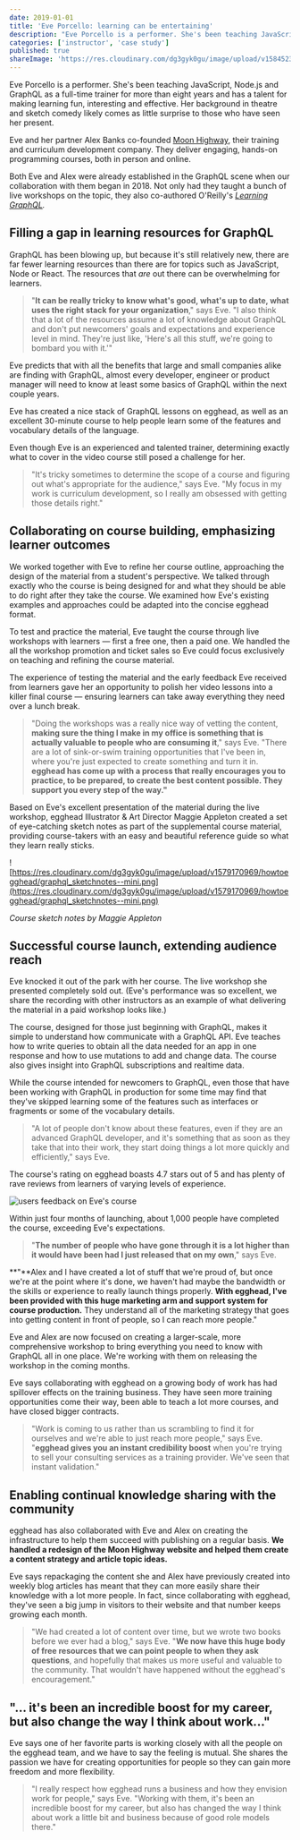 ```yaml
---
date: 2019-01-01
title: 'Eve Porcello: learning can be entertaining'
description: "Eve Porcello is a performer. She's been teaching JavaScript, Node.js and GraphQL as a full-time trainer for more than eight years and has a talent for making learning fun, interesting and effective. Her background in theatre and sketch comedy likely comes as little surprise to those who have seen her present."
categories: ['instructor', 'case study']
published: true
shareImage: 'https://res.cloudinary.com/dg3gyk0gu/image/upload/v1584523559/og-image-assets/case-study-eve-porcello.png'
---
```


Eve Porcello is a performer. She's been teaching JavaScript, Node.js and GraphQL as a full-time trainer for more than eight years and has a talent for making learning fun, interesting and effective. Her background in theatre and sketch comedy likely comes as little surprise to those who have seen her present.

Eve and her partner Alex Banks co-founded [Moon Highway](https://moonhighway.com), their training and curriculum development company. They deliver engaging, hands-on programming courses, both in person and online.

Both Eve and Alex were already established in the GraphQL scene when our collaboration with them began in 2018. Not only had they taught a bunch of live workshops on the topic, they also co-authored O'Reilly's _[Learning GraphQL](https://www.oreilly.com/library/view/learning-graphql/9781492030706/)._

## Filling a gap in learning resources for GraphQL

GraphQL has been blowing up, but because it's still relatively new, there are far fewer learning resources than there are for topics such as JavaScript, Node or React. The resources that _are_ out there can be overwhelming for learners.

> "**It can be really tricky to know what's good, what's up to date, what uses the right stack for your organization**," says Eve. "I also think that a lot of the resources assume a lot of knowledge about GraphQL and don't put newcomers' goals and expectations and experience level in mind. They're just like, 'Here's all this stuff, we're going to bombard you with it.'"

Eve predicts that with all the benefits that large and small companies alike are finding with GraphQL, almost every developer, engineer or product manager will need to know at least some basics of GraphQL within the next couple years.

Eve has created a nice stack of GraphQL lessons on egghead, as well as an excellent 30-minute course to help people learn some of the features and vocabulary details of the language.

Even though Eve is an experienced and talented trainer, determining exactly what to cover in the video course still posed a challenge for her.

> "It's tricky sometimes to determine the scope of a course and figuring out what's appropriate for the audience," says Eve. "My focus in my work is curriculum development, so I really am obsessed with getting those details right."

## Collaborating on course building, emphasizing learner outcomes

We worked together with Eve to refine her course outline, approaching the design of the material from a student's perspective. We talked through exactly who the course is being designed for and what they should be able to do right after they take the course. We examined how Eve's existing examples and approaches could be adapted into the concise egghead format.

To test and practice the material, Eve taught the course through live workshops with learners — first a free one, then a paid one. We handled the all the workshop promotion and ticket sales so Eve could focus exclusively on teaching and refining the course material.

The experience of testing the material and the early feedback Eve received from learners gave her an opportunity to polish her video lessons into a killer final course — ensuring learners can take away everything they need over a lunch break.

> "Doing the workshops was a really nice way of vetting the content, **making sure the thing I make in my office is something that is actually valuable to people who are consuming it**," says Eve. "There are a lot of sink-or-swim training opportunities that I've been in, where you're just expected to create something and turn it in. **egghead has come up with a process that really encourages you to practice, to be prepared, to create the best content possible. They support you every step of the way."**

Based on Eve's excellent presentation of the material during the live workshop, egghead Illustrator & Art Director Maggie Appleton created a set of eye-catching sketch notes as part of the supplemental course material, providing course-takers with an easy and beautiful reference guide so what they learn really sticks.

![https://res.cloudinary.com/dg3gyk0gu/image/upload/v1579170969/howtoegghead/graphql_sketchnotes--mini.png](https://res.cloudinary.com/dg3gyk0gu/image/upload/v1579170969/howtoegghead/graphql_sketchnotes--mini.png)

_Course sketch notes by Maggie Appleton_

## Successful course launch, extending audience reach

Eve knocked it out of the park with her course. The live workshop she presented completely sold out. (Eve's performance was so excellent, we share the recording with other instructors as an example of what delivering the material in a paid workshop looks like.)

The course, designed for those just beginning with GraphQL, makes it simple to understand how communicate with a GraphQL API. Eve teaches how to write queries to obtain all the data needed for an app in one response and how to use mutations to add and change data. The course also gives insight into GraphQL subscriptions and realtime data.

While the course intended for newcomers to GraphQL, even those that have been working with GraphQL in production for some time may find that they've skipped learning some of the features such as interfaces or fragments or some of the vocabulary details.

> "A lot of people don't know about these features, even if they are an advanced GraphQL developer, and it's something that as soon as they take that into their work, they start doing things a lot more quickly and efficiently," says Eve.

The course's rating on egghead boasts 4.7 stars out of 5 and has plenty of rave reviews from learners of varying levels of experience.

![users feedback on Eve's course](./feedback@2x.png)

Within just four months of launching, about 1,000 people have completed the course, exceeding Eve's expectations.

> "**The number of people who have gone through it is a lot higher than it would have been had I just released that on my own**," says Eve.

**"**Alex and I have created a lot of stuff that we're proud of, but once we're at the point where it's done, we haven't had maybe the bandwidth or the skills or experience to really launch things properly. **With egghead, I've been provided with this huge marketing arm and support system for course production.** They understand all of the marketing strategy that goes into getting content in front of people, so I can reach more people."

Eve and Alex are now focused on creating a larger-scale, more comprehensive workshop to bring everything you need to know with GraphQL all in one place. We're working with them on releasing the workshop in the coming months.

Eve says collaborating with egghead on a growing body of work has had spillover effects on the training business. They have seen more training opportunities come their way, been able to teach a lot more courses, and have closed bigger contracts.

> "Work is coming to us rather than us scrambling to find it for ourselves and we're able to just reach more people," says Eve. "**egghead gives you an instant credibility boost** when you're trying to sell your consulting services as a training provider. We've seen that instant validation."

## Enabling continual knowledge sharing with the community

egghead has also collaborated with Eve and Alex on creating the infrastructure to help them succeed with publishing on a regular basis. **We handled a redesign of the Moon Highway website and helped them create a content strategy and article topic ideas.**

Eve says repackaging the content she and Alex have previously created into weekly blog articles has meant that they can more easily share their knowledge with a lot more people. In fact, since collaborating with egghead, they've seen a big jump in visitors to their website and that number keeps growing each month.

> "We had created a lot of content over time, but we wrote two books before we ever had a blog," says Eve. "**We now have this huge body of free resources that we can point people to when they ask questions**, and hopefully that makes us more useful and valuable to the community. That wouldn't have happened without the egghead's encouragement."

## "... it's been an incredible boost for my career, but also change the way I think about work..."

Eve says one of her favorite parts is working closely with all the people on the egghead team, and we have to say the feeling is mutual. She shares the passion we have for creating opportunities for people so they can gain more freedom and more flexibility.

> "I really respect how egghead runs a business and how they envision work for people," says Eve. "Working with them, it's been an incredible boost for my career, but also has changed the way I think about work a little bit and business because of good role models there."
